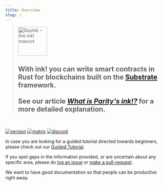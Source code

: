 ```yaml
---
title: Overview
slug: /
---
```


<blockquote>
    <img src="/img/ink-squink.svg" alt="Squink ‒ the ink! mascot" className="squid" height="90" />
    <h2>
        With ink! you can write smart contracts in Rust for blockchains built on
        the <a href="https://github.com/paritytech/substrate">Substrate</a> framework.
        <br/><br/>
        See our article <a href="https://www.parity.io/blog/what-is-paritys-ink"><em>What is Parity's ink!?</em></a> for a more detailed explanation.
    </h2>
</blockquote>

<br/>

[![version][m1]][m2] [![matrix][k1]][k2] [![discord][l1]][l2]

[k1]: https://img.shields.io/badge/matrix-chat-brightgreen.svg?style=flat
[k2]: https://riot.im/app/#/room/#ink:matrix.parity.io
[l1]: https://img.shields.io/discord/722223075629727774?style=flat-square&label=discord
[l2]: https://discord.gg/j2DKRRbSJ
[m1]: https://img.shields.io/github/v/release/paritytech/ink?label=ink!%20on%20GitHub
[m2]: https://github.com/paritytech/ink

In case you are looking for a guided tutorial directed towards beginners,
please check out our [Guided Tutorial](https://docs.substrate.io/tutorials/v3/ink-workshop/pt1).

If you spot gaps in the information provided, or are uncertain about any
specific area, please do <a href="https://github.com/paritytech/ink-docs/issues">log an issue</a>
or <a href="https://github.com/paritytech/ink-docs/pulls">make a pull-request</a>.

We want to have good documentation so that people can be productive right away.
